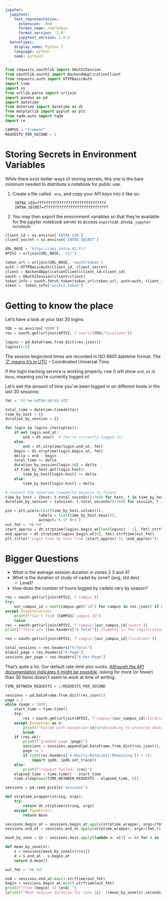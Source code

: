 ```yaml
---
jupyter:
  jupytext:
    text_representation:
      extension: .Rmd
      format_name: rmarkdown
      format_version: '1.0'
      jupytext_version: 1.0.4
  kernelspec:
    display_name: Python 3
    language: python
    name: python3
---
```


```python
from requests_oauthlib import OAuth2Session
from oauthlib.oauth2 import BackendApplicationClient
from requests.auth import HTTPBasicAuth
import time
import os
from urllib.parse import urljoin
import pandas as pd
import datetime
from datetime import datetime as dt
from matplotlib import pyplot as plt
from tqdm.auto import tqdm
import re

CAMPUS = "Fremont"
REQUESTS_PER_SECOND = 2
```

# Storing Secrets in Environment Variables

While there exist better ways of storing secrets, this one is the bare minimum needed to distribute a notebook for public use.

1. Create a file called `.env`, and copy your API keys into it like so:

        INTRA_UID=fffffffffffffffffffffffffffffff
        INTRA_SECRET=fffffffffffffffffffffffffffff

2. You may then export the environment variables so that they're available for the jupyter notebook server to access
`export `cat .env` && jupyter notebook`


```python
client_id = os.environ['INTRA_UID']
client_secret = os.environ['INTRA_SECRET']

URL_BASE = 'https://api.intra.42.fr/'
APIV2 = urljoin(URL_BASE, 'v2/')

token_url = urljoin(URL_BASE, 'oauth/token')
auth = HTTPBasicAuth(client_id, client_secret)
client = BackendApplicationClient(client_id=client_id)
oauth = OAuth2Session(client=client)
token_info = oauth.fetch_token(token_url=token_url, auth=auth, client_id=client_id, client_secret=client_secret)
token =  token_info["access_token"]
```

# Getting to know the place

Let's have a look at your last 30 logins

```python
YOU = os.environ['USER']
res = oauth.get(urljoin(APIV2, f'users/{YOU}/locations'))
```

```python
logins = pd.DataFrame.from_dict(res.json())
logins[0:5]
```

The session begin/end times are recorded in ISO 8601 datetime format.  The ['Z' means it's in UTC](https://en.wikipedia.org/wiki/ISO_8601#Coordinated_Universal_Time_(UTC)) -- Coordinated Universal Time.  

If the login tracking service is working properly, row 0 will show `end_at` is `None`, meaning you're currently logged in!

Let's see the amount of time you've been logged in on different hosts in the last 30 sessions:

```python
fmt = '%Y-%m-%dT%H:%M:%S.%fZ'

total_time = datetime.timedelta()
time_by_host = {}
duration_by_session = {}

for login in logins.itertuples():
    if not login.end_at:
        end = dt.now()  # You're currently logged in!
    else:
        end = dt.strptime(login.end_at, fmt)
    begin = dt.strptime(login.begin_at, fmt)
    delta = end - begin
    total_time += delta
    duration_by_session[login.id] = delta
    if time_by_host.get(login.host):
        time_by_host[login.host] += delta
    else:
        time_by_host[login.host] = delta

# Convert the datetime.timedelta objects to floats
time_by_host = {host: t.total_seconds()/3600 for host, t in time_by_host.items()}
duration_by_session = {session: t.total_seconds()/3600 for session, t in duration_by_session.items()}

pie = plt.pie(x=list(time_by_host.values()), 
               labels = list(time_by_host.keys()),
               autopct='%.1f Hrs')
out_fmt = '%b %d'
start_approx = dt.strptime(logins.begin_at[len(logins) - 1], fmt).strftime(out_fmt)
end_approx = dt.strptime(logins.begin_at[0], fmt).strftime(out_fmt)
plt.title(f"Login time by host from {start_approx} to {end_approx}");

```

# Bigger Questions

- What is the average session duration in zones 2 3 and 4?
- What is the duration of study of cadet by zone? (avg, std dev)
    - Level?
- How does the number of hours logged by cadets vary by season?

```python
res = oauth.get(urljoin(APIV2, f'campus'))
try:
    our_campus_id = next(campus.get("id") for campus in res.json() if campus.get("name") == CAMPUS)
except StopIteration:
    print(f"Can't find {CAMPUS} campus ID")
    raise
res = oauth.get(urljoin(APIV2, f'campus/{our_campus_id}/users'))
print(f'There are {res.headers["X-Total"]} students in the registration history of the {CAMPUS} campus.')
```

```python
res = oauth.get(urljoin(APIV2, f'campus/{our_campus_id}/locations'))
```

```python
total_sessions = res.headers["X-Total"]
oldest_page = res.headers["X-Page"]
sessions_per_page = res.headers["X-Per-Page"]
```

That's quite a lot.  Our default rate-limit also sucks.
[Although the API documentation indicates it might be possible](https://api.intra.42.fr/apidoc/guides/specification#pagination), asking for more (or fewer) than 30 items doesn't seem to work at time of writing.

```python
TIME_BETWEEN_REQUESTS = 1/REQUESTS_PER_SECOND

sessions = pd.DataFrame.from_dict(res.json())
page = 1
while (page < 100):
    start_time = time.time()
    try:
        res = oauth.get(urljoin(APIV2, f'campus/{our_campus_id}/locations?page={page}'))
    except Exception as e:
        print(f"Failed with exception:{e}\n\nbreaking to preserve whatever data we've got so far")
        break
    if (res.ok):
        print(f"grabbed page {page}")
        sessions = sessions.append(pd.DataFrame.from_dict(res.json()), ignore_index=True)
        page += 1
        if (int(res.headers['X-Hourly-RateLimit-Remaining']) < 1):
            import ipdb; ipdb.set_trace()
    else:
        print(f"request failed: {res}")
    elapsed_time = time.time() - start_time
    time.sleep(max(TIME_BETWEEN_REQUESTS - elapsed_time, 0))   
```

```python
sessions = pd.read_pickle('sessions')

def strptime_wrapper(string, args):
    try:
        return dt.strptime(string, args)
    except TypeError:
        return None

sessions.begin_at = sessions.begin_at.apply(strptime_wrapper, args=(fmt,))
sessions.end_at = sessions.end_at.apply(strptime_wrapper, args=(fmt,))

```

```python
mask_by_zone = {n : sessions.host.apply(lambda x: x[3] == n) for n in ['2','3','4']}
```

```python
def mean_by_zone(n):
    s = sessions[mask_by_zone[str(n)]]
    d = s.end_at - s.begin_at
    return d.mean()


```

```python
out_fmt = '%b %d'

end = sessions.end_at.max().strftime(out_fmt)
begin = sessions.begin_at.min().strftime(out_fmt)
print(f"from {begin} to {end}:")
[print(f"Mean session duration for zone {z}: {(mean_by_zone(z).seconds/3600):.2f} hrs") for z in [2,3,4]]
```

